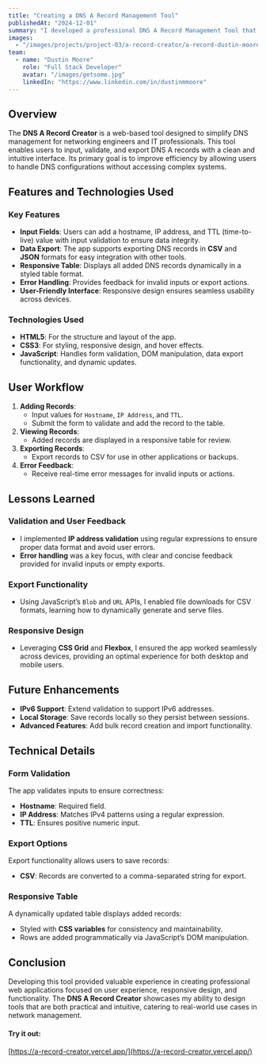 ---
title: "Creating a DNS A Record Management Tool"
publishedAt: "2024-12-01"
summary: "I developed a professional DNS A Record Management Tool that simplifies DNS configuration. This tool allows users to input, validate, and manage DNS A records with features like export options for CSV and JSON. Designed for networking engineers and IT professionals, it streamlines the process of managing DNS entries with a responsive, user-friendly interface. The project provided key insights into modern web development practices, focusing on functionality, validation, and user experience."
images:
  - "/images/projects/project-03/a-record-creator/a-record-dustin-moore.jpg"
team:
  - name: "Dustin Moore"
    role: "Full Stack Developer"
    avatar: "/images/getsome.jpg"
    linkedIn: "https://www.linkedin.com/in/dustinmmoore"
---

## Overview

The **DNS A Record Creator** is a web-based tool designed to simplify DNS management for networking engineers and IT professionals. This tool enables users to input, validate, and export DNS A records with a clean and intuitive interface. Its primary goal is to improve efficiency by allowing users to handle DNS configurations without accessing complex systems.

## Features and Technologies Used

### Key Features

- **Input Fields**: Users can add a hostname, IP address, and TTL (time-to-live) value with input validation to ensure data integrity.
- **Data Export**: The app supports exporting DNS records in **CSV** and **JSON** formats for easy integration with other tools.
- **Responsive Table**: Displays all added DNS records dynamically in a styled table format.
- **Error Handling**: Provides feedback for invalid inputs or export actions.
- **User-Friendly Interface**: Responsive design ensures seamless usability across devices.

### Technologies Used

- **HTML5**: For the structure and layout of the app.
- **CSS3**: For styling, responsive design, and hover effects.
- **JavaScript**: Handles form validation, DOM manipulation, data export functionality, and dynamic updates.

## User Workflow

1. **Adding Records**:
   - Input values for `Hostname`, `IP Address`, and `TTL`.
   - Submit the form to validate and add the record to the table.
2. **Viewing Records**:
   - Added records are displayed in a responsive table for review.
3. **Exporting Records**:
   - Export records to CSV for use in other applications or backups.
4. **Error Feedback**:
   - Receive real-time error messages for invalid inputs or actions.

## Lessons Learned

### Validation and User Feedback
- I implemented **IP address validation** using regular expressions to ensure proper data format and avoid user errors.
- **Error handling** was a key focus, with clear and concise feedback provided for invalid inputs or empty exports.

### Export Functionality
- Using JavaScript’s `Blob` and `URL` APIs, I enabled file downloads for CSV formats, learning how to dynamically generate and serve files.

### Responsive Design
- Leveraging **CSS Grid** and **Flexbox**, I ensured the app worked seamlessly across devices, providing an optimal experience for both desktop and mobile users.

## Future Enhancements

- **IPv6 Support**: Extend validation to support IPv6 addresses.
- **Local Storage**: Save records locally so they persist between sessions.
- **Advanced Features**: Add bulk record creation and import functionality.

## Technical Details

### Form Validation
The app validates inputs to ensure correctness:
- **Hostname**: Required field.
- **IP Address**: Matches IPv4 patterns using a regular expression.
- **TTL**: Ensures positive numeric input.

### Export Options
Export functionality allows users to save records:
- **CSV**: Records are converted to a comma-separated string for export.

### Responsive Table
A dynamically updated table displays added records:
- Styled with **CSS variables** for consistency and maintainability.
- Rows are added programmatically via JavaScript’s DOM manipulation.

## Conclusion

Developing this tool provided valuable experience in creating professional web applications focused on user experience, responsive design, and functionality. The **DNS A Record Creator** showcases my ability to design tools that are both practical and intuitive, catering to real-world use cases in network management.

#### Try it out:
[https://a-record-creator.vercel.app/](https://a-record-creator.vercel.app/)